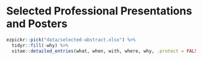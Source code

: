 # Selected Professional Presentations and Posters 

```r
ezpickr::pick("data/selected-abstract.xlsx") %>%
  tidyr::fill(-why) %>%
  vitae::detailed_entries(what, when, with, where, why, .protect = FALSE)
```
